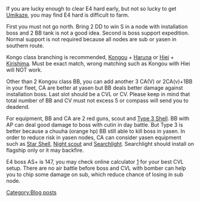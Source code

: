 If you are lucky enough to clear E4 hard early, but not so lucky to get [[Umikaze]], you may find E4 hard is difficult to farm.

First you must not go north. Bring 2 DD to win S in a node with installation boss and 2 BB tank is not a good idea.
Second is boss support expedition. Normal support is not required because all nodes are sub or yasen in southern route.

Kongo class branching is recommended, [[Kongou]] + [[Haruna]] or [[Hiei]] + [[Kirishima]]. Must be exact match, wrong matching such as Kongou with Hiei will NOT work.

Other than 2 Kongou class BB, you can add another 3 CA(V) or 2CA(v)+1BB in your fleet, CA are better at yasen but BB deals better damage against installation boss. Last slot should be a CVL or CV. Please keep in mind that total number of BB and CV must not excess 5 or compass will send you to deadend.

For equipment, BB and CA are 2 red guns, scout and [[Type 3 Shell]]. BB with AP can deal good damage to boss with cutin in day battle. But Type 3 is better because a chuuha (orange hp) BB still able to kill boss in yasen. In order to reduce risk in yasen nodes, CA can consider yasen equipment such as [[Star Shell]], [[Type 98 Reconnaissance Seaplane (Night Recon)|Night scout]] and [[Searchlight]]. Searchlight should install on flagship only or it may backfire.

E4 boss AS+ is 147, you may check online calculator [http://www.kancolle-calc.net/aircrafts.html] for your best CVL setup. There are no air battle before boss and CVL with bomber can help you to chip some damage on sub, which reduce chance of losing in sub node.
[[Category:Blog posts]]